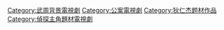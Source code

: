 [[Category:武周背景電視劇|Category:武周背景電視劇]]
[[Category:公案電視劇|Category:公案電視劇]]
[[Category:狄仁杰题材作品|Category:狄仁杰题材作品]]
[[Category:偵探主角題材電視劇|Category:偵探主角題材電視劇]]